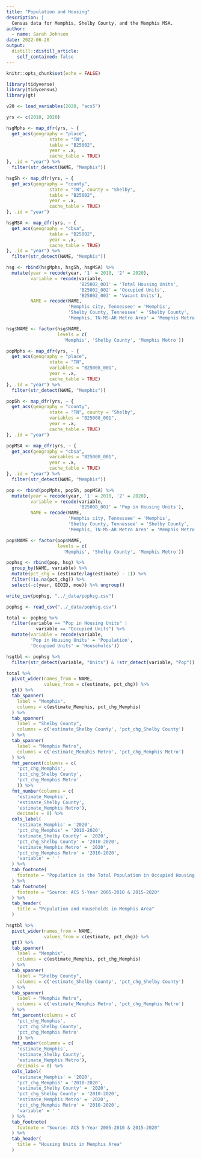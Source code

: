 ```yaml
---
title: "Population and Housing"
description: |
  Census data for Memphis, Shelby County, and the Memphis MSA.
author:
  - name: Sarah Johnson
date: 2022-06-20
output:
  distill::distill_article:
    self_contained: false
---
```


```r
knitr::opts_chunk$set(echo = FALSE)
```

```r
library(tidyverse)
library(tidycensus)
library(gt)
```

```r
v20 <- load_variables(2020, "acs5")

yrs <- c(2010, 2020)
```

```r
hsgMphs <- map_dfr(yrs, ~ {
  get_acs(geography = "place",
                state = "TN",
                table = "B25002",
                year = .x,
                cache_table = TRUE)
}, .id = "year") %>% 
  filter(str_detect(NAME, "Memphis")) 

hsgSh <- map_dfr(yrs, ~ {
  get_acs(geography = "county",
                state = "TN", county = "Shelby",
                table = "B25002",
                year = .x,
                cache_table = TRUE)
}, .id = "year")

hsgMSA <- map_dfr(yrs, ~ {
  get_acs(geography = "cbsa",
                table = "B25002",
                year = .x,
                cache_table = TRUE)
}, .id = "year") %>% 
  filter(str_detect(NAME, "Memphis"))
```

```r
hsg <- rbind(hsgMphs, hsgSh, hsgMSA) %>% 
  mutate(year = recode(year, '1' = 2010, '2' = 2020),
         variable = recode(variable,
                           'B25002_001' = 'Total Housing Units',
                           'B25002_002' = 'Occupied Units',
                           'B25002_003' = 'Vacant Units'),
         NAME = recode(NAME, 
                       'Memphis city, Tennessee' = 'Memphis',
                       'Shelby County, Tennessee' = 'Shelby County',
                       'Memphis, TN-MS-AR Metro Area' = 'Memphis Metro')) 

hsg$NAME <- factor(hsg$NAME, 
                   levels = c(
                     'Memphis', 'Shelby County', 'Memphis Metro'))
```

```r
popMphs <- map_dfr(yrs, ~ {
  get_acs(geography = "place",
                state = "TN",
                variables = "B25008_001",
                year = .x,
                cache_table = TRUE)
}, .id = "year") %>% 
  filter(str_detect(NAME, "Memphis")) 

popSh <- map_dfr(yrs, ~ {
  get_acs(geography = "county",
                state = "TN", county = "Shelby",
                variables = "B25008_001",
                year = .x,
                cache_table = TRUE)
}, .id = "year")

popMSA <- map_dfr(yrs, ~ {
  get_acs(geography = "cbsa",
                variables = "B25008_001",
                year = .x,
                cache_table = TRUE)
}, .id = "year") %>% 
  filter(str_detect(NAME, "Memphis"))
```

```r
pop <- rbind(popMphs, popSh, popMSA) %>% 
  mutate(year = recode(year, '1' = 2010, '2' = 2020),
         variable = recode(variable,
                           'B25008_001' = 'Pop in Housing Units'),
         NAME = recode(NAME, 
                       'Memphis city, Tennessee' = 'Memphis',
                       'Shelby County, Tennessee' = 'Shelby County',
                       'Memphis, TN-MS-AR Metro Area' = 'Memphis Metro')) 

pop$NAME <- factor(pop$NAME, 
                   levels = c(
                     'Memphis', 'Shelby County', 'Memphis Metro'))
```

```r
pophsg <- rbind(pop, hsg) %>% 
  group_by(NAME, variable) %>% 
  mutate(pct_chg = (estimate/lag(estimate) - 1)) %>% 
  filter(!is.na(pct_chg)) %>% 
  select(-c(year, GEOID, moe)) %>% ungroup() 
```

```r
write_csv(pophsg, "../_data/pophsg.csv")
```


```r
pophsg <- read_csv("../_data/pophsg.csv")
```


```r
total <- pophsg %>% 
  filter(variable == "Pop in Housing Units" | 
           variable == "Occupied Units") %>% 
  mutate(variable = recode(variable, 
         'Pop in Housing Units' = 'Population',
         'Occupied Units' = 'Households'))

hsgtbl <- pophsg %>% 
  filter(str_detect(variable, "Units") & !str_detect(variable, "Pop"))
```

```r
total %>% 
  pivot_wider(names_from = NAME, 
              values_from = c(estimate, pct_chg)) %>% 
  gt() %>% 
  tab_spanner(
    label = "Memphis",
    columns = c(estimate_Memphis, pct_chg_Memphis)
  ) %>% 
  tab_spanner(
    label = "Shelby County",
    columns = c('estimate_Shelby County', 'pct_chg_Shelby County')
  ) %>% 
  tab_spanner(
    label = "Memphis Metro",
    columns = c('estimate_Memphis Metro', 'pct_chg_Memphis Metro')
  ) %>% 
  fmt_percent(columns = c(
    'pct_chg_Memphis',
    'pct_chg_Shelby County',
    'pct_chg_Memphis Metro'
    )) %>% 
  fmt_number(columns = c(
    'estimate_Memphis', 
    'estimate_Shelby County',
    'estimate_Memphis Metro'),
    decimals = 0) %>% 
  cols_label(
    'estimate_Memphis' = '2020',
    'pct_chg_Memphis' = '2010-2020',
    'estimate_Shelby County' = '2020', 
    'pct_chg_Shelby County' = '2010-2020',
    'estimate_Memphis Metro' = '2020', 
    'pct_chg_Memphis Metro' = '2010-2020',
    'variable' = ' '
  ) %>% 
  tab_footnote(
    footnote = "Population is the Total Population in Occupied Housing, which excludes people living in group quarters."
  ) %>% 
  tab_footnote(
    footnote = "Source: ACS 5-Year 2005-2010 & 2015-2020"
  ) %>% 
  tab_header(
    title = "Population and Households in Memphis Area"
  )
```

```r
hsgtbl %>% 
  pivot_wider(names_from = NAME, 
              values_from = c(estimate, pct_chg)) %>% 
  gt() %>% 
  tab_spanner(
    label = "Memphis",
    columns = c(estimate_Memphis, pct_chg_Memphis)
  ) %>% 
  tab_spanner(
    label = "Shelby County",
    columns = c('estimate_Shelby County', 'pct_chg_Shelby County')
  ) %>% 
  tab_spanner(
    label = "Memphis Metro",
    columns = c('estimate_Memphis Metro', 'pct_chg_Memphis Metro')
  ) %>% 
  fmt_percent(columns = c(
    'pct_chg_Memphis',
    'pct_chg_Shelby County',
    'pct_chg_Memphis Metro'
    )) %>% 
  fmt_number(columns = c(
    'estimate_Memphis', 
    'estimate_Shelby County',
    'estimate_Memphis Metro'),
    decimals = 0) %>% 
  cols_label(
    'estimate_Memphis' = '2020',
    'pct_chg_Memphis' = '2010-2020',
    'estimate_Shelby County' = '2020', 
    'pct_chg_Shelby County' = '2010-2020',
    'estimate_Memphis Metro' = '2020', 
    'pct_chg_Memphis Metro' = '2010-2020',
    'variable' = ' '
  ) %>% 
  tab_footnote(
    footnote = "Source: ACS 5-Year 2005-2010 & 2015-2020"
  ) %>% 
  tab_header(
    title = "Housing Units in Memphis Area"
  )
```
